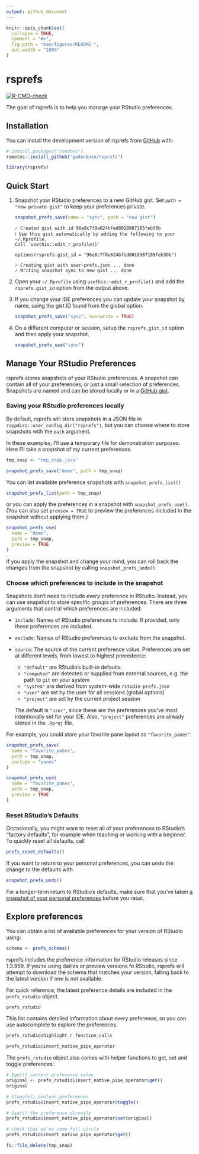 ```yaml
---
output: github_document
---
```


<!-- README.md is generated from README.Rmd. Please edit that file -->

```r
knitr::opts_chunk$set(
  collapse = TRUE,
  comment = "#>",
  fig.path = "man/figures/README-",
  out.width = "100%"
)
```

# rsprefs

<!-- badges: start -->
[![R-CMD-check](https://github.com/gadenbuie/rsprefs/actions/workflows/R-CMD-check.yaml/badge.svg)](https://github.com/gadenbuie/rsprefs/actions/workflows/R-CMD-check.yaml)
<!-- badges: end -->

The goal of rsprefs is to help you manage your RStudio preferences.

## Installation

You can install the development version of rsprefs from [GitHub](https://github.com/) with:

``` r
# install.packages("remotes")
remotes::install_github("gadenbuie/rsprefs")
```

```r
library(rsprefs)
```

## Quick Start

1. Snapshot your RStudio preferences to a new GitHub gist.
   Set `path = "new private gist"` to keep your preferences private.

   ```r
   snapshot_prefs_save(name = "sync", path = "new gist")
   ```
   ```
   ✓ Created gist with id 96e8c7f0a624bfed8018987185feb30b
   ℹ Use this gist automatically by adding the following to your ~/.Rprofile.
   Call `usethis::edit_r_profile()`

   options(rsprefs.gist_id = "96e8c7f0a624bfed8018987185feb30b")

   ✓ Creating gist with user-prefs.json ... done
   ✓ Writing snapshot sync to new gist ... done
   ```

2. Open your `~/.Rprofile` using `usethis::edit_r_profile()` and add the `rsprefs.gist_id` option from the output above.

3. If you change your IDE preferences you can update your snapshot by name,
   using the gist ID found from the global option.

   ```r
   snapshot_prefs_save("sync", overwrite = TRUE)
   ```

4. On a different computer or session, setup the `rsprefs.gist_id` option and then apply your snapshot.

   ```r
   snapshot_prefs_use("sync")
   ```

## Manage Your RStudio Preferences

rsprefs stores snapshots of your RStudio preferences.
A snapshot can contain all of your preferences, or just a small selection of preferences.
Snapshots are named and can be stored locally or in a [GitHub gist](https://gist.github.com).

### Saving your RStudio preferences locally

By default, rsprefs will store snapshots in a JSON file in `rappdirs::user_config_dir("rsprefs")`,
but you can choose where to store snapshots with the `path` argument.

In these examples, I'll use a temporary file for demonstration purposes.
Here I'll take a snapshot of my current preferences.

```r
tmp_snap <- "tmp_snap.json"

snapshot_prefs_save("demo", path = tmp_snap)
```

You can list available preference snapshots with `snapshot_prefs_list()`

```r
snapshot_prefs_list(path = tmp_snap)
```

or you can apply the preferences in a snapshot with `snapshot_prefs_use()`.
(You can also set `preview = TRUE` to preview the preferences included in the snapshot without applying them.)

```r
snapshot_prefs_use(
  name = "demo",
  path = tmp_snap,
  preview = TRUE
)
```

If you apply the snapshot and change your mind, you can roll back the changes from the snapshot by calling `snapshot_prefs_undo()`.

### Choose which preferences to include in the snapshot

Snapshots don't need to include _every_ preference in RStudio.
Instead, you can use snapshot to store specific groups of preferences.
There are three arguments that control which preferences are included:

- `include`: Names of RStudio preferences to include.
  If provided, only these preferences are included.
- `exclude`: Names of RStudio preferences to exclude from the snapshot.
- `source`: The source of the current preference value.
  Preferences are set at different levels, from lowest to highest precedence:

  - `"default"` are RStudio's built-in defaults
  - `"computed"` are detected or supplied from external sources, e.g. the
    path to `git` on your system
  - `"system"` are derived from system-wide `rstudio-prefs.json`
  - `"user"` are set by the user for all sessions (global options)
  - `"project"` are set by the current project session

  The default is `"user"`, since these are the preferences you've most
  intentionally set for your IDE. Also, `"project"` preferences are already
  stored in the `.Rproj` file.

For example, you could store your favorite pane layout as `"favorite_panes"`:

```r
snapshot_prefs_save(
  name = "favorite_panes",
  path = tmp_snap,
  include = "panes"
)

snapshot_prefs_use(
  name = "favorite_panes",
  path = tmp_snap,
  preview = TRUE
)
```

### Reset RStudio's Defaults

Occasionally, you might want to reset all of your preferences to RStudio's "factory defaults", for example when teaching or working with a beginner.
To quickly reset all defaults, call

```r
prefs_reset_defaults()
```

If you want to return to your personal preferences, you can undo the change to the defaults with

```r
snapshot_prefs_undo()
```

For a longer-term return to RStudio's defaults, make sure that you've taken [a snapshot of your personal preferences](#quick-start) before you reset.

## Explore preferences

You can obtain a list of available preferences for your version of RStudio using:

```r
schema <- prefs_schema()
```

rsprefs includes the preference information for RStudio releases since 1.3.959.
If you're using dailies or preview versions fo RStudio, rsprefs will attempt to download the schema that matches your version, falling back to the latest version if one is not available.

For quick reference, the latest preference details are included in the `prefs_rstudio` object.

```r
prefs_rstudio
```

This list contains detailed information about every preference, so you can use autocomplete to explore the preferences.

```r
prefs_rstudio$highlight_r_function_calls
```

```r
prefs_rstudio$insert_native_pipe_operator
```

The `prefs_rstudio` object also comes with helper functions to get, set and toggle preferences:

```r
# $get() current preference value
original <- prefs_rstudio$insert_native_pipe_operator$get()
original

# $toggle() boolean preferences
prefs_rstudio$insert_native_pipe_operator$toggle()

# $set() the preference directly
prefs_rstudio$insert_native_pipe_operator$set(original)

# check that we've come full circle
prefs_rstudio$insert_native_pipe_operator$get()
```

```r
fs::file_delete(tmp_snap)
```
